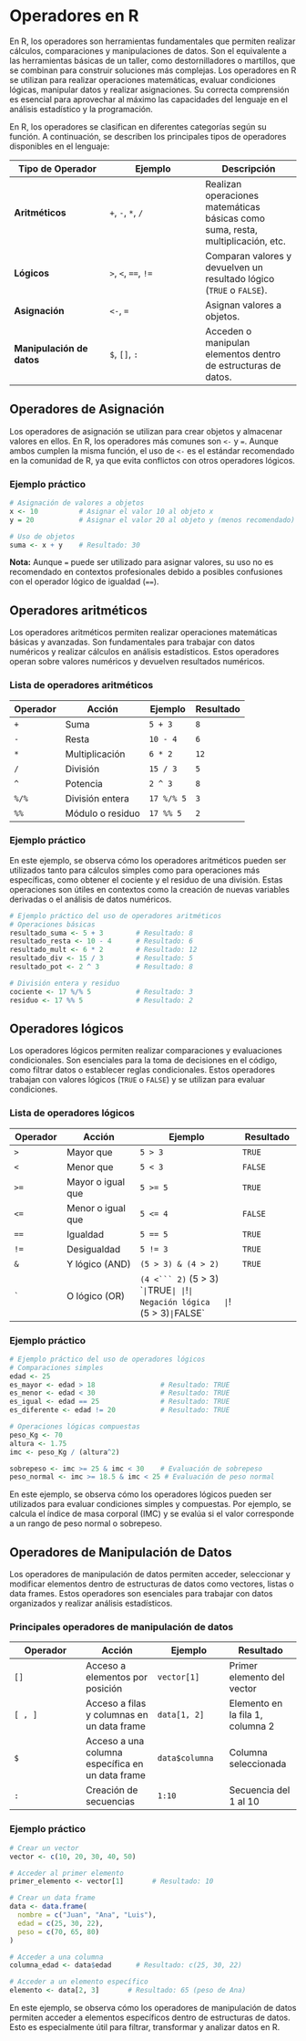 # Operadores en R

En R, los operadores son herramientas fundamentales que permiten realizar cálculos, comparaciones y manipulaciones de datos. Son el equivalente a las herramientas básicas de un taller, como destornilladores o martillos, que se combinan para construir soluciones más complejas. Los operadores en R se utilizan para realizar operaciones matemáticas, evaluar condiciones lógicas, manipular datos y realizar asignaciones. Su correcta comprensión es esencial para aprovechar al máximo las capacidades del lenguaje en el análisis estadístico y la programación.

En R, los operadores se clasifican en diferentes categorías según su función. A continuación, se describen los principales tipos de operadores disponibles en el lenguaje:

| **Tipo de Operador** | **Ejemplo** | **Descripción** |
|----|----|----|
| **Aritméticos** | `+`, `-`, `*`, `/` | Realizan operaciones matemáticas básicas como suma, resta, multiplicación, etc. |
| **Lógicos** | `>`, `<`, `==`, `!=` | Comparan valores y devuelven un resultado lógico (`TRUE` o `FALSE`). |
| **Asignación** | `<-`, `=` | Asignan valores a objetos. |
| **Manipulación de datos** | `$`, `[]`, `:` | Acceden o manipulan elementos dentro de estructuras de datos. |

## Operadores de Asignación

Los operadores de asignación se utilizan para crear objetos y almacenar valores en ellos. En R, los operadores más comunes son `<-` y `=`. Aunque ambos cumplen la misma función, el uso de `<-` es el estándar recomendado en la comunidad de R, ya que evita conflictos con otros operadores lógicos.

### Ejemplo práctico

```r
# Asignación de valores a objetos
x <- 10          # Asignar el valor 10 al objeto x
y = 20           # Asignar el valor 20 al objeto y (menos recomendado)

# Uso de objetos
suma <- x + y    # Resultado: 30
```

**Nota:** Aunque `=` puede ser utilizado para asignar valores, su uso no es recomendado en contextos profesionales debido a posibles confusiones con el operador lógico de igualdad (`==`).

## Operadores aritméticos

Los operadores aritméticos permiten realizar operaciones matemáticas básicas y avanzadas. Son fundamentales para trabajar con datos numéricos y realizar cálculos en análisis estadísticos. Estos operadores operan sobre valores numéricos y devuelven resultados numéricos.

### Lista de operadores aritméticos

| **Operador** | **Acción**       | **Ejemplo** | **Resultado** |
|--------------|------------------|-------------|---------------|
| `+`          | Suma             | `5 + 3`     | `8`           |
| `-`          | Resta            | `10 - 4`    | `6`           |
| `*`          | Multiplicación   | `6 * 2`     | `12`          |
| `/`          | División         | `15 / 3`    | `5`           |
| `^`          | Potencia         | `2 ^ 3`     | `8`           |
| `%/%`        | División entera  | `17 %/% 5`  | `3`           |
| `%%`         | Módulo o residuo | `17 %% 5`   | `2`           |

### Ejemplo práctico

En este ejemplo, se observa cómo los operadores aritméticos pueden ser utilizados tanto para cálculos simples como para operaciones más específicas, como obtener el cociente y el residuo de una división. Estas operaciones son útiles en contextos como la creación de nuevas variables derivadas o el análisis de datos numéricos.

```r
# Ejemplo práctico del uso de operadores aritméticos
# Operaciones básicas
resultado_suma <- 5 + 3        # Resultado: 8
resultado_resta <- 10 - 4      # Resultado: 6
resultado_mult <- 6 * 2        # Resultado: 12
resultado_div <- 15 / 3        # Resultado: 5
resultado_pot <- 2 ^ 3         # Resultado: 8

# División entera y residuo
cociente <- 17 %/% 5           # Resultado: 3
residuo <- 17 %% 5             # Resultado: 2
```

## Operadores lógicos

Los operadores lógicos permiten realizar comparaciones y evaluaciones condicionales. Son esenciales para la toma de decisiones en el código, como filtrar datos o establecer reglas condicionales. Estos operadores trabajan con valores lógicos (`TRUE` o `FALSE`) y se utilizan para evaluar condiciones.

### Lista de operadores lógicos

| **Operador** | **Acción**        | **Ejemplo**              | **Resultado** |
|--------------|-------------------|--------------------------|---------------|
| `>`          | Mayor que         | `5 > 3`                  | `TRUE`        |
| `<`          | Menor que         | `5 < 3`                  | `FALSE`       |
| `>=`         | Mayor o igual que | `5 >= 5`                 | `TRUE`        |
| `<=`         | Menor o igual que | `5 <= 4`                 | `FALSE`       |
| `==`         | Igualdad          | `5 == 5`                 | `TRUE`        |
| `!=`         | Desigualdad       | `5 != 3`                 | `TRUE`        |
| `&`          | Y lógico (AND)    | `(5 > 3) & (4 > 2)`      | `TRUE`        |
| `` ` ``      | O lógico (OR)     | `(4 <``` 2) ` (5 > 3) `` | `TRUE`        |
| `!`          | Negación lógica   | `!(5 > 3)`               | `FALSE`       |

### Ejemplo práctico

```r
# Ejemplo práctico del uso de operadores lógicos
# Comparaciones simples
edad <- 25
es_mayor <- edad > 18                # Resultado: TRUE
es_menor <- edad < 30                # Resultado: TRUE
es_igual <- edad == 25               # Resultado: TRUE
es_diferente <- edad != 20           # Resultado: TRUE

# Operaciones lógicas compuestas
peso_Kg <- 70
altura <- 1.75
imc <- peso_Kg / (altura^2)

sobrepeso <- imc >= 25 & imc < 30    # Evaluación de sobrepeso
peso_normal <- imc >= 18.5 & imc < 25 # Evaluación de peso normal
```

En este ejemplo, se observa cómo los operadores lógicos pueden ser utilizados para evaluar condiciones simples y compuestas. Por ejemplo, se calcula el índice de masa corporal (IMC) y se evalúa si el valor corresponde a un rango de peso normal o sobrepeso.

## Operadores de Manipulación de Datos

Los operadores de manipulación de datos permiten acceder, seleccionar y modificar elementos dentro de estructuras de datos como vectores, listas o data frames. Estos operadores son esenciales para trabajar con datos organizados y realizar análisis estadísticos.

### Principales operadores de manipulación de datos

| **Operador** | **Acción** | **Ejemplo** | **Resultado** |
|----|----|----|----|
| `[]` | Acceso a elementos por posición | `vector[1]` | Primer elemento del vector |
| `[ , ]` | Acceso a filas y columnas en un data frame | `data[1, 2]` | Elemento en la fila 1, columna 2 |
| `$` | Acceso a una columna específica en un data frame | `data$columna` | Columna seleccionada |
| `:` | Creación de secuencias | `1:10` | Secuencia del 1 al 10 |

### Ejemplo práctico

```r
# Crear un vector
vector <- c(10, 20, 30, 40, 50)

# Acceder al primer elemento
primer_elemento <- vector[1]       # Resultado: 10

# Crear un data frame
data <- data.frame(
  nombre = c("Juan", "Ana", "Luis"),
  edad = c(25, 30, 22),
  peso = c(70, 65, 80)
)

# Acceder a una columna
columna_edad <- data$edad      # Resultado: c(25, 30, 22)

# Acceder a un elemento específico
elemento <- data[2, 3]       # Resultado: 65 (peso de Ana)
```

En este ejemplo, se observa cómo los operadores de manipulación de datos permiten acceder a elementos específicos dentro de estructuras de datos. Esto es especialmente útil para filtrar, transformar y analizar datos en R.
